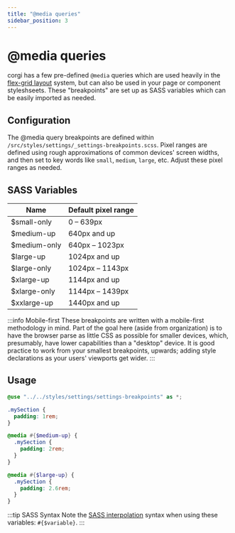 ```yaml
---
title: "@media queries"
sidebar_position: 3
---
```


# @media queries

corgi has a few pre-defined `@media` queries which are used heavily in the [flex-grid layout](./grid-system.mdx) system, but can also be used in your page or component styleshseets. These "breakpoints" are set up as SASS variables which can be easily imported as needed.

## Configuration

The @media query breakpoints are defined within `/src/styles/settings/_settings-breakpoints.scss`. Pixel ranges are defined using rough approximations of common devices' screen widths, and then set to key words like `small`, `medium`, `large`, etc. Adjust these pixel ranges as needed.

## SASS Variables

| Name         | Default pixel range |
| ------------ | ------------------- |
| $small-only  | 0 – 639px           |
| $medium-up   | 640px and up        |
| $medium-only | 640px – 1023px      |
| $large-up    | 1024px and up       |
| $large-only  | 1024px – 1143px     |
| $xlarge-up   | 1144px and up       |
| $xlarge-only | 1144px – 1439px     |
| $xxlarge-up  | 1440px and up       |

:::info Mobile-first
These breakpoints are written with a mobile-first methodology in mind. Part of the goal here (aside from organization) is to have the browser parse as little CSS as possible for smaller devices, which, presumably, have lower capabilities than a "desktop" device. It is good practice to work from your smallest breakpoints, upwards; adding style declarations as your users' viewports get wider.
:::

## Usage

```scss title="Example component: /src/components/section/section.module.scss"
@use "../../styles/settings/settings-breakpoints" as *;

.mySection {
  padding: 1rem;
}

@media #{$medium-up} {
  .mySection {
    padding: 2rem;
  }
}

@media #{$large-up} {
  .mySection {
    padding: 2.6rem;
  }
}
```

:::tip SASS Syntax
Note the [SASS interpolation](https://sass-lang.com/documentation/interpolation) syntax when using these variables: `#{$variable}`.
:::

